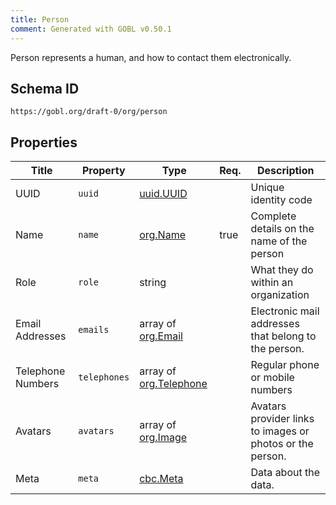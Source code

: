 ```yaml
---
title: Person
comment: Generated with GOBL v0.50.1
---
```


Person represents a human, and how to contact them electronically.

## Schema ID

`https://gobl.org/draft-0/org/person`

## Properties

| Title             | Property     | Type                                             | Req. | Description                                               |
|-------------------|--------------|--------------------------------------------------|------|-----------------------------------------------------------|
| UUID              | `uuid`       | [uuid.UUID](/draft-0/uuid/uuid)                  |      | Unique identity code                                      |
| Name              | `name`       | [org.Name](/draft-0/org/name)                    | true | Complete details on the name of the person                |
| Role              | `role`       | string                                           |      | What they do within an organization                       |
| Email Addresses   | `emails`     | array of [org.Email](/draft-0/org/email)         |      | Electronic mail addresses that belong to the person.      |
| Telephone Numbers | `telephones` | array of [org.Telephone](/draft-0/org/telephone) |      | Regular phone or mobile numbers                           |
| Avatars           | `avatars`    | array of [org.Image](/draft-0/org/image)         |      | Avatars provider links to images or photos or the person. |
| Meta              | `meta`       | [cbc.Meta](/draft-0/cbc/meta)                    |      | Data about the data.                                      |

